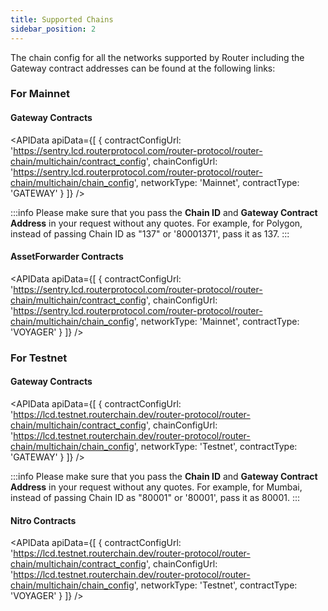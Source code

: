 ```yaml
---
title: Supported Chains
sidebar_position: 2
---
```



The chain config for all the networks supported by Router including the Gateway contract addresses can be found at the following links:

### For Mainnet

#### Gateway Contracts
<APIData
  apiData={[
    { contractConfigUrl: 'https://sentry.lcd.routerprotocol.com/router-protocol/router-chain/multichain/contract_config', 
    chainConfigUrl: 'https://sentry.lcd.routerprotocol.com/router-protocol/router-chain/multichain/chain_config', 
    networkType: 'Mainnet', contractType: 'GATEWAY' }
  ]}
/>

<div style={{ marginBottom: '50px' }}></div>

:::info
Please make sure that you pass the **Chain ID** and **Gateway Contract Address** in your request without any quotes. For example, for Polygon, instead of passing Chain ID as "137" or '80001371', pass it as 137.
:::

#### AssetForwarder Contracts
<APIData
  apiData={[
    { contractConfigUrl: 'https://sentry.lcd.routerprotocol.com/router-protocol/router-chain/multichain/contract_config', 
    chainConfigUrl: 'https://sentry.lcd.routerprotocol.com/router-protocol/router-chain/multichain/chain_config', 
    networkType: 'Mainnet', contractType: 'VOYAGER' }
  ]}
/>

<div style={{ marginBottom: '50px' }}></div>


### For Testnet

#### Gateway Contracts
<APIData
  apiData={[
    { contractConfigUrl: 'https://lcd.testnet.routerchain.dev/router-protocol/router-chain/multichain/contract_config', 
    chainConfigUrl: 'https://lcd.testnet.routerchain.dev/router-protocol/router-chain/multichain/chain_config', 
    networkType: 'Testnet', contractType: 'GATEWAY' }
  ]}
/>

<div style={{ marginBottom: '50px' }}></div>

:::info
Please make sure that you pass the **Chain ID** and **Gateway Contract Address** in your request without any quotes. For example, for Mumbai, instead of passing Chain ID as "80001" or '80001', pass it as 80001.
:::

#### Nitro Contracts
<APIData
  apiData={[
    { contractConfigUrl: 'https://lcd.testnet.routerchain.dev/router-protocol/router-chain/multichain/contract_config', 
    chainConfigUrl: 'https://lcd.testnet.routerchain.dev/router-protocol/router-chain/multichain/chain_config', 
    networkType: 'Testnet', contractType: 'VOYAGER' }
  ]}
/>

<div style={{ marginBottom: '50px' }}></div>